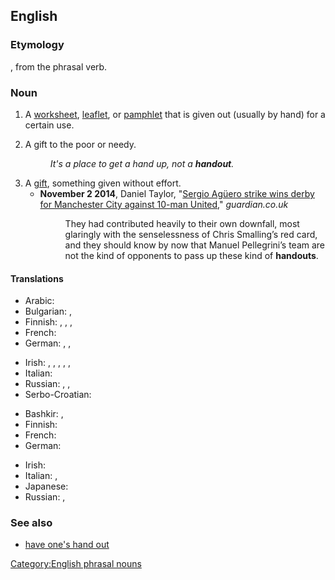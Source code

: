 {{also|hand out}}
==English==

===Etymology===
{{compound|en|hand|out}}, from the phrasal verb.

===Noun===
{{en-noun}}

# A [[worksheet]], [[leaflet]], or [[pamphlet]] that is given out (usually by hand) for a certain use.
# {{senseid|en|a gift to the poor or needy}}A gift to the poor or needy.
#: ''It's a place to get a hand up, not a '''handout'''.''
# A [[gift]], something given without effort.
#* '''November 2 2014''', Daniel Taylor, "[http://www.theguardian.com/football/2014/nov/02/manchester-city-manchester-united-premier-league-match-report Sergio Agüero strike wins derby for Manchester City against 10-man United]," ''guardian.co.uk''
#*: They had contributed heavily to their own downfall, most glaringly with the senselessness of Chris Smalling’s red card, and they should know by now that Manuel Pellegrini’s team are not the kind of opponents to pass up these kind of '''handouts'''.

====Translations====
{{trans-top|a worksheet, leaflet or pamphlet given out for a certain use}}
* Arabic: {{t|ar|نَشْرَة|f}}
* Bulgarian: {{t+|bg|брошура|f}}, {{t|bg|дипляна|f}}
* Finnish: {{t+|fi|tiedote}}, {{t|fi|mainoslehtinen}}, {{t+|fi|moniste}}, {{t+|fi|moniste}}
* French: {{t+|fr|polycopié|m}}
* German: {{t+|de|Flugblatt|n}}, {{t+|de|Zettel|m}}, {{t|de|Handreichung|f}}
{{trans-mid}}
* Irish: {{t+|ga|bileog|f}}, {{t|ga|bileog eolais|f}}, {{t|ga|bileoigín|m}}, {{t|ga|dáileán|m}}, {{t|ga|glacán bileog|m}}, {{t|ga|bileog faisnéise|f}}
* Italian: {{t+|it|volantino|m}}
* Russian: {{t|ru|разда́точный материа́л|m}}, {{t|ru|хэнда́ут|m}} {{qualifier|colloquial}}, {{t+|ru|памфле́т|m}}
* Serbo-Croatian: {{t+|sh|uručak|m}}
{{trans-bottom}}

{{trans-top|a gift to the poor or needy}}
* Bashkir: {{t|ba|хәйер}}, {{t|ba|саҙаҡа}}
* Finnish: {{t+|fi|almu}}
* French: {{t+|fr|aumône|f}}
* German: {{t+|de|Almosen|n}}
{{trans-mid}}
* Irish: {{t|ga|síneadh láimhe|m}}
* Italian: {{t+|it|donazione|f}}, {{t+|it|regalia|f}}
* Japanese: {{t|ja|施し物|sc=Jpan|tr=hodokoshimono}}
* Russian: {{t+|ru|ми́лостыня|f}}, {{t+|ru|подая́ние|n}}
{{trans-bottom}}

===See also===
* [[have one's hand out]]
[[Category:English phrasal nouns]]